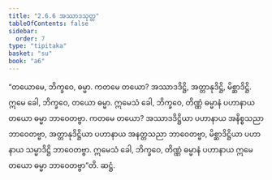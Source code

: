 ```yaml
---
title: "2.6.6 အဿာဒသုတ္တ"
tableOfContents: false
sidebar:
  order: 7
type: "tipitaka"
basket: "su"
book: "a6"
---
```



<DynamicBreadcrumb />

<Division number="112" book="a6">

<Paragraph number="752" book="a6">
“တယောမေ, ဘိက္ခဝေ, ဓမ္မာ. ကတမေ တယော? အဿာဒဒိဋ္ဌိ, အတ္တာနုဒိဋ္ဌိ, မိစ္ဆာဒိဋ္ဌိ. ဣမေ ခေါ, ဘိက္ခဝေ, တယော ဓမ္မာ. ဣမေသံ ခေါ, ဘိက္ခဝေ, တိဏ္ဏံ ဓမ္မာနံ ပဟာနာယ တယော ဓမ္မာ ဘာဝေတဗ္ဗာ. ကတမေ တယော? အဿာဒဒိဋ္ဌိယာ ပဟာနာယ အနိစ္စသညာ ဘာဝေတဗ္ဗာ, အတ္တာနုဒိဋ္ဌိယာ ပဟာနာယ အနတ္တသညာ ဘာဝေတဗ္ဗာ, မိစ္ဆာဒိဋ္ဌိယာ ပဟာနာယ သမ္မာဒိဋ္ဌိ ဘာဝေတဗ္ဗာ. ဣမေသံ ခေါ, ဘိက္ခဝေ, တိဏ္ဏံ ဓမ္မာနံ ပဟာနာယ ဣမေ တယော ဓမ္မာ ဘာဝေတဗ္ဗာ”တိ.

</Paragraph>
</Division>

<Paragraph number="753" type="center" book="a6">
ဆဋ္ဌံ.
</Paragraph>